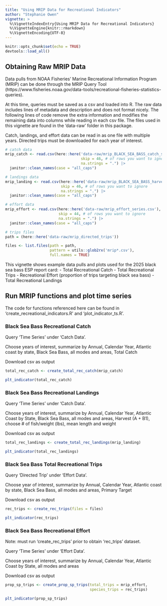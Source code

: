 ```yaml
---
title: "Using MRIP Data for Recreational Indicators"
author: "Stephanie Owen"
vignette: >
  %\VignetteIndexEntry{Using MRIP Data for Recreational Indicators}
  %\VignetteEngine{knitr::rmarkdown}
  %\VignetteEncoding{UTF-8}
---
```


```r
knitr::opts_chunk$set(echo = TRUE)
devtools::load_all()
```

## Obtaining Raw MRIP Data

Data pulls from NOAA Fisheries' Marine Recreational Information Program (MRIP) can be done through the MRIP Query Tool (https://www.fisheries.noaa.gov/data-tools/recreational-fisheries-statistics-queries). 
 
At this time, queries must be saved as a csv and loaded into R. The raw data includes lines of metadata and description and does not format nicely. The following lines of code remove the extra information and modifies the remaining data into columns while reading in each csv file. The files used in this vignette are found in the 'data-raw' folder in this package. 

Catch, landings, and effort data can be read in as one file with multiple years. Directed trips must be downloaded for each year of interest. 

```r
# catch data
mrip_catch <- read.csv(here::here('data-raw/mrip_BLACK_SEA_BASS_catch_series.csv'),
                                  skip = 46, # of rows you want to ignore
                                  na.strings = ".") |>
  janitor::clean_names(case = "all_caps")

# landings data
mrip_landing <- read.csv(here::here('data-raw/mrip_BLACK_SEA_BASS_harvest.csv'),
                         skip = 46, # of rows you want to ignore
                         na.strings = ".") |>
  janitor::clean_names(case = "all_caps")

# effort data 
mrip_effort <- read.csv(here::here('data-raw/mrip_effort_series.csv'),
                        skip = 44, # of rows you want to ignore
                        na.strings = ".") |>
  janitor::clean_names(case = "all_caps")

# trips files
path = (here::here('data-raw/mrip_directed_trips'))

files <- list.files(path = path, 
                    pattern = utils::glob2rx('mrip*.csv'),
                    full.names = TRUE)
```

This vignette shows example data pulls and plots used for the 2025 black sea bass ESP report card:
 - Total Recreational Catch
 - Total Recreational Trips
 - Recreational Effort (proportion of trips targeting black sea bass)
 - Total Recreational Landings
 
## Run MRIP functions and plot time series

The code for functions referenced here can be found in 'create_recreational_indicators.R' and 'plot_indicator_ts.R'.

### Black Sea Bass Recreational Catch

Query 'Time Series' under 'Catch Data'.

Choose years of interest, summarize by Annual, Calendar Year, Atlantic coast by state, Black Sea Bass, all modes and areas, Total Catch

Download csv as output

```r
total_rec_catch <- create_total_rec_catch(mrip_catch)

plt_indicator(total_rec_catch)
```

### Black Sea Bass Recreational Landings

Query 'Time Series' under 'Catch Data'.

Choose years of interest, summarize by Annual, Calendar Year, Atlantic Coast by State, Black Sea Bass, all modes and areas, Harvest (A + B1), choose # of fish/weight (lbs), mean length and weight

Download csv as output
```r
total_rec_landings <- create_total_rec_landings(mrip_landing)

plt_indicator(total_rec_landings)
```

### Black Sea Bass Total Recreational Trips

Query 'Directed Trip' under 'Effort Data'.

Choose year of interest, summarize by Annual, Calendar Year, Atlantic coast by state, Black Sea Bass, all modes and areas, Primary Target
 
Download csv as output

```r
rec_trips <- create_rec_trips(files = files)

plt_indicator(rec_trips)
```

### Black Sea Bass Recreational Effort

Note: must run 'create_rec_trips' prior to obtain 'rec_trips' dataset.

Query 'Time Series' under 'Effort Data'.

Choose years of interest, summarize by Annual, Calendar Year, Atlantic Coast by State, all modes and areas

Download csv as output
```r
prop_sp_trips <- create_prop_sp_trips(total_trips = mrip_effort, 
                                      species_trips = rec_trips)

plt_indicator(prop_sp_trips)
```

